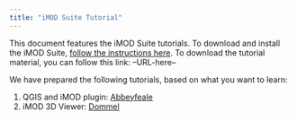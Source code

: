 ```yaml
---
title: "iMOD Suite Tutorial"
---
```


This document features the iMOD Suite tutorials. To download and install the
iMOD Suite, [follow the instructions
here](https://deltares.github.io/iMOD-Documentation/viewer_install.html). To
download the tutorial material, you can follow this link: --URL-here--

We have prepared the following tutorials, based on what you want to learn:

1. QGIS and iMOD plugin: [Abbeyfeale](Abbeyfeale.qmd)
1. iMOD 3D Viewer: [Dommel](Dommel.qmd)
